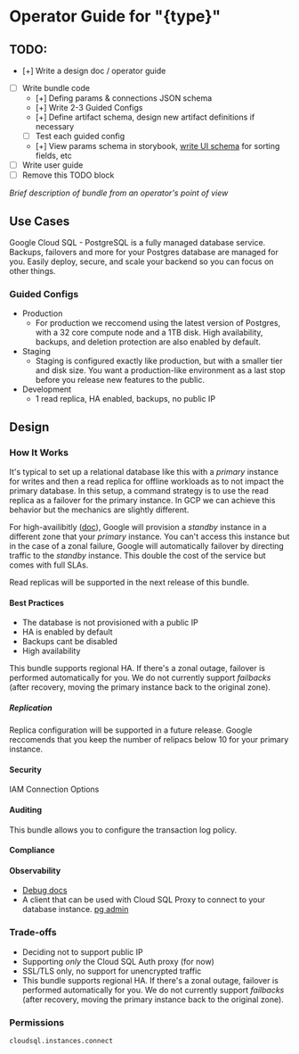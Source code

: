 # Operator Guide for "{type}"

## TODO:

* [+] Write a design doc / operator guide
* [ ] Write bundle code
  * [+] Defing params & connections JSON schema
  * [+] Write 2-3 Guided Configs
  * [+] Define artifact schema, design new artifact definitions if necessary
  * [ ] Test each guided config
  * [+] View params schema in storybook, [write UI schema](https://react-jsonschema-form.readthedocs.io/en/latest/usage/widgets/) for sorting fields, etc
* [ ] Write user guide
* [ ] Remove this TODO block

_Brief description of bundle from an operator's point of view_

## Use Cases

Google Cloud SQL - PostgreSQL is a fully managed database service. Backups, failovers and more for your Postgres database are managed for you. Easily deploy, secure, and scale your backend so you can focus on other things.
### Guided Configs

+ Production
  + For production we reccomend using the latest version of Postgres, with a 32 core compute node and a 1TB disk. High availability, backups, and deletion protection are also enabled by default.
+ Staging
  + Staging is configured exactly like production, but with a smaller tier and disk size. You want a production-like environment as a last stop before you release new features to the public.
+ Development
  +  1 read replica, HA enabled, backups, no public IP
## Design



### How It Works

It's typical to set up a relational database like this with a _primary_ instance for writes and then a read replica for offline workloads as to not impact the primary database. In this setup, a command strategy is to use the read replica as a failover for the primary instance. In GCP we can achieve this behavior but the mechanics are slightly different.

For high-availibitly ([doc](https://cloud.google.com/sql/docs/mysql/high-availability#HA-configuration)), Google will provision a _standby_ instance in a different zone that your _primary_ instance. You can't access this instance but in the case of a zonal failure, Google will automatically failover by directing traffic to the _standby_ instance. This double the cost of the service but comes with full SLAs.

Read replicas will be supported in the next release of this bundle.

#### Best Practices

* The database is not provisioned with a public IP
* HA is enabled by default
* Backups cant be disabled
* High availability

This bundle supports regional HA. If there's a zonal outage, failover is performed automatically for you. We do not currently support _failbacks_ (after recovery, moving the primary instance back to the original zone).

##### Replication

Replica configuration will be supported in a future release. Google reccomends that you keep the number of relipacs below 10 for your primary instance.

#### Security

IAM
Connection Options

#### Auditing

This bundle allows you to configure the transaction log policy.

#### Compliance

#### Observability

+ [Debug docs](https://cloud.google.com/sql/docs/postgres/debugging-connectivity)
+ A client that can be used with Cloud SQL Proxy to connect to your database instance. [pg admin](https://www.pgadmin.org/)

### Trade-offs

+ Deciding not to support public IP
+ Supporting _only_ the Cloud SQL Auth proxy (for now)
+ SSL/TLS only, no support for unencrypted traffic
+ This bundle supports regional HA. If there's a zonal outage, failover is performed automatically for you. We do not currently support _failbacks_ (after recovery, moving the primary instance back to the original zone).

### Permissions

`cloudsql.instances.connect`
